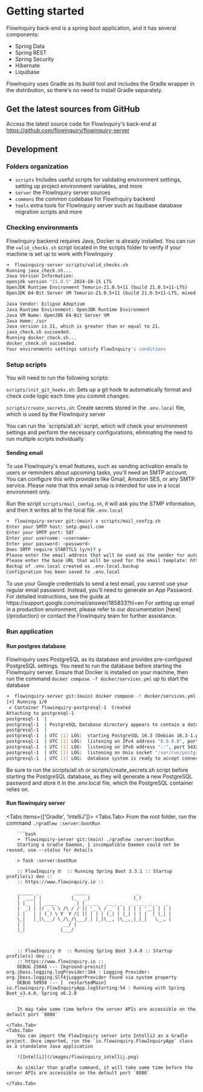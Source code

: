 
# Getting started

FlowInquiry back-end is a spring boot application, and it has several components:

- Spring Data
- Spring REST
- Spring Security
- Hibernate
- Liquibase

FlowInquiry uses Gradle as its build tool and includes the Gradle wrapper in the distribution, so there's no need to install Gradle separately.

## Get the latest sources from GitHub

Access the latest source code for FlowInquiry's back-end at https://github.com/flowinquiry/flowinquiry-server

## Development

### Folders organization

<FileTree>
  <FileTree.Folder name="flowinquiry-server" defaultOpen>
    <FileTree.Folder name="scripts" />
    <FileTree.Folder name="server" />
    <FileTree.Folder name="commons" />
    <FileTree.Folder name="tools" />
  </FileTree.Folder>
</FileTree>

- `scripts` Includes useful scripts for validating environment settings, setting up project environment variables, and more
- `server` the FlowInquiry server sources
- `commons` the common codebase for FlowInquiry backend
- `tools` extra tools for FlowInquiry server such as liquibase database migration scripts and more

### Checking environments

FlowInquiry backend requires Java, Docker is already installed. You can run the `valid_checks.sh` script located in the scripts folder to verify
if your machine is set up to work with FlowInquiry

```bash
➜  flowinquiry-server scripts/valid_checks.sh
Running java_check.sh...
Java Version Information:
openjdk version "21.0.5" 2024-10-15 LTS
OpenJDK Runtime Environment Temurin-21.0.5+11 (build 21.0.5+11-LTS)
OpenJDK 64-Bit Server VM Temurin-21.0.5+11 (build 21.0.5+11-LTS, mixed mode, sharing)

Java Vendor: Eclipse Adoptium
Java Runtime Environment: OpenJDK Runtime Environment
Java VM Name: OpenJDK 64-Bit Server VM
Java Home: /usr
Java version is 21, which is greater than or equal to 21.
java_check.sh succeeded.
Running docker_check.sh...
docker_check.sh succeeded.
Your environments settings satisfy FlowInquiry's conditions
```

### Setup scripts

You will need to run the following scripts:

`scripts/init_git_hooks.sh`: Sets up a git hook to automatically format and check code logic each time you commit changes.

`scripts/create_secrets.sh`: Create secrets stored in the `.env.local` file, which is used by the FlowInquiry server

<Callout emoji="💡">
  You can run the `scripts/all.sh` script, which will check your environment
  settings and perform the necessary configurations, eliminating the need to run
  multiple scripts individually
</Callout>

#### Sending email

To use FlowInquiry's email features, such as sending activation emails to users or reminders about upcoming tasks, you'll need an SMTP account. You can configure this with providers like Gmail, Amazon SES, or any SMTP service. Please note that this email setup is intended for use in a local environment only.

Run the script `scripts/mail_config.sh`, it will ask you the STMP information, and then it writes all to the local file `.env.local`

```bash
➜  flowinquiry-server git:(main) ✗ scripts/mail_config.sh
Enter your SMTP host: smtp.gmail.com
Enter your SMTP port: 587
Enter your username: <username>
Enter your password: <password>
Does SMTP require STARTTLS (y/n)? y
Please enter the email address that will be used as the sender for outgoing emails: noreply@flowinquiry.io
Please enter the base URL that will be used for the email template: http://localhost:3000
Backup of .env.local created as .env.local.backup
Configuration has been saved to .env.local
```

<Callout type="info" emoji="ℹ️">
  To use your Google credentials to send a test email, you cannot use your
  regular email password. Instead, you'll need to generate an App Password. For
  detailed instructions, see the guide at
  https://support.google.com/mail/answer/185833?hl=en
</Callout>

<Callout emoji="💡">
  For setting up email in a production environment, please refer to our
  documentation [here](/production) or contact the FlowInquiry team for further
  assistance.
</Callout>

### Run application

#### Run postgres database

FlowInquiry uses PostgreSQL as its database and provides pre-configured PostgreSQL settings. You need to run the database before starting the FlowInquiry server.
Ensure that Docker is installed on your machine, then run the command `docker compose -f docker/services.yml` up to start the database

```bash
➜  flowinquiry-server git:(main) docker compose -f docker/services.yml up
[+] Running 1/0
 ✔ Container flowinquiry-postgresql-1  Created                                                                                                                                                                        0.0s
Attaching to postgresql-1
postgresql-1  |
postgresql-1  | PostgreSQL Database directory appears to contain a database; Skipping initialization
postgresql-1  |
postgresql-1  | UTC [1] LOG:  starting PostgreSQL 16.3 (Debian 16.3-1.pgdg120+1) on aarch64-unknown-linux-gnu, compiled by gcc (Debian 12.2.0-14) 12.2.0, 64-bit
postgresql-1  | UTC [1] LOG:  listening on IPv4 address "0.0.0.0", port 5432
postgresql-1  | UTC [1] LOG:  listening on IPv6 address "::", port 5432
postgresql-1  | UTC [1] LOG:  listening on Unix socket "/var/run/postgresql/.s.PGSQL.5432"
postgresql-1  | UTC [1] LOG:  database system is ready to accept connections

```

<Callout type="error" emoji="️🚫">
  Be sure to run the scripts/all.sh or scripts/create_secrets.sh script before
  starting the PostgreSQL database, as they will generate a new PostgreSQL
  password and store it in the .env.local file, which the PostgreSQL container
  relies on.
</Callout>

#### Run flowinquiry server

<Tabs items={['Gradle', 'IntelliJ']}>
    <Tabs.Tab>
        From the root folder, run the command `./gradlew :server:bootRun`

        ```bash
        ➜  flowinquiry-server git:(main) ./gradlew :server:bootRun
        Starting a Gradle Daemon, 1 incompatible Daemon could not be reused, use --status for details

        > Task :server:bootRun

        :: FlowInquiry 🤓  :: Running Spring Boot 3.3.1 :: Startup profile(s) dev ::
        :: https://www.flowinquiry.io ::

        ______ _             _____                  _
        |  ___| |           |_   _|                (_)
        | |_  | | _____      _| | _ __   __ _ _   _ _ _ __ _   _
        |  _| | |/ _ \ \ /\ / / || '_ \ / _` | | | | | '__| | | |
        | |   | | (_) \ V  V /| || | | | (_| | |_| | | |  | |_| |
        \_|   |_|\___/ \_/\_/\___/_| |_|\__, |\__,_|_|_|   \__, |
        | |              __/ |
        |_|             |___/



        :: FlowInquiry 🤓  :: Running Spring Boot 3.4.0 :: Startup profile(s) dev ::
        :: https://www.flowinquiry.io ::
        DEBUG 25048 --- [kground-preinit] org.jboss.logging.logProvider:164 : Logging Provider: org.jboss.logging.Slf4jLoggerProvider found via system property
        DEBUG 50958 --- [  restartedMain] io.flowinquiry.FlowInquiryApp.logStarting:54 : Running with Spring Boot v3.4.0, Spring v6.2.0
        ```

        It may take some time before the server APIs are accessible on the default port `8080`

    </Tabs.Tab>
    <Tabs.Tab>
        You can import the FlowInquiry server into IntelliJ as a Gradle project. Once imported, run the `io.flowinquiry.FlowInquiryApp` class as a standalone Java application

        ![IntelliJ](/images/flowinquiry_intellij.png)

        As similar than gradle command, it will take some time before the server APIs are accessible on the default port `8080`

    </Tabs.Tab>

</Tabs>
